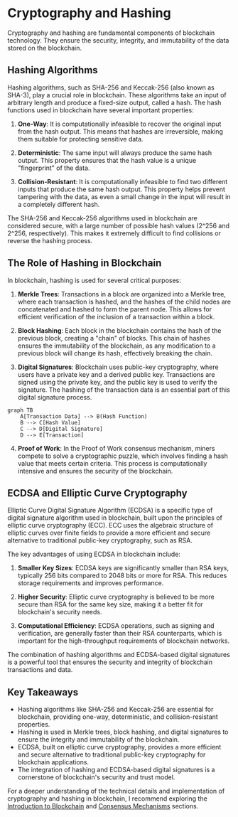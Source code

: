 
# Cryptography and Hashing

Cryptography and hashing are fundamental components of blockchain technology. They ensure the security, integrity, and immutability of the data stored on the blockchain.

## Hashing Algorithms

Hashing algorithms, such as SHA-256 and Keccak-256 (also known as SHA-3), play a crucial role in blockchain. These algorithms take an input of arbitrary length and produce a fixed-size output, called a hash. The hash functions used in blockchain have several important properties:

1. **One-Way**: It is computationally infeasible to recover the original input from the hash output. This means that hashes are irreversible, making them suitable for protecting sensitive data.

2. **Deterministic**: The same input will always produce the same hash output. This property ensures that the hash value is a unique "fingerprint" of the data.

3. **Collision-Resistant**: It is computationally infeasible to find two different inputs that produce the same hash output. This property helps prevent tampering with the data, as even a small change in the input will result in a completely different hash.

<Callout type="info">
The SHA-256 and Keccak-256 algorithms used in blockchain are considered secure, with a large number of possible hash values (2^256 and 2^256, respectively). This makes it extremely difficult to find collisions or reverse the hashing process.
</Callout>

## The Role of Hashing in Blockchain

In blockchain, hashing is used for several critical purposes:

1. **Merkle Trees**: Transactions in a block are organized into a Merkle tree, where each transaction is hashed, and the hashes of the child nodes are concatenated and hashed to form the parent node. This allows for efficient verification of the inclusion of a transaction within a block.

2. **Block Hashing**: Each block in the blockchain contains the hash of the previous block, creating a "chain" of blocks. This chain of hashes ensures the immutability of the blockchain, as any modification to a previous block will change its hash, effectively breaking the chain.

3. **Digital Signatures**: Blockchain uses public-key cryptography, where users have a private key and a derived public key. Transactions are signed using the private key, and the public key is used to verify the signature. The hashing of the transaction data is an essential part of this digital signature process.

```mermaid
graph TB
    A[Transaction Data] --> B(Hash Function)
    B --> C[Hash Value]
    C --> D[Digital Signature]
    D --> E[Transaction]
```

4. **Proof of Work**: In the Proof of Work consensus mechanism, miners compete to solve a cryptographic puzzle, which involves finding a hash value that meets certain criteria. This process is computationally intensive and ensures the security of the blockchain.

## ECDSA and Elliptic Curve Cryptography

Elliptic Curve Digital Signature Algorithm (ECDSA) is a specific type of digital signature algorithm used in blockchain, built upon the principles of elliptic curve cryptography (ECC). ECC uses the algebraic structure of elliptic curves over finite fields to provide a more efficient and secure alternative to traditional public-key cryptography, such as RSA.

The key advantages of using ECDSA in blockchain include:

1. **Smaller Key Sizes**: ECDSA keys are significantly smaller than RSA keys, typically 256 bits compared to 2048 bits or more for RSA. This reduces storage requirements and improves performance.

2. **Higher Security**: Elliptic curve cryptography is believed to be more secure than RSA for the same key size, making it a better fit for blockchain's security needs.

3. **Computational Efficiency**: ECDSA operations, such as signing and verification, are generally faster than their RSA counterparts, which is important for the high-throughput requirements of blockchain networks.

The combination of hashing algorithms and ECDSA-based digital signatures is a powerful tool that ensures the security and integrity of blockchain transactions and data.

## Key Takeaways

- Hashing algorithms like SHA-256 and Keccak-256 are essential for blockchain, providing one-way, deterministic, and collision-resistant properties.
- Hashing is used in Merkle trees, block hashing, and digital signatures to ensure the integrity and immutability of the blockchain.
- ECDSA, built on elliptic curve cryptography, provides a more efficient and secure alternative to traditional public-key cryptography for blockchain applications.
- The integration of hashing and ECDSA-based digital signatures is a cornerstone of blockchain's security and trust model.

For a deeper understanding of the technical details and implementation of cryptography and hashing in blockchain, I recommend exploring the [Introduction to Blockchain](/blockchain-fundamentals/introduction-to-blockchain) and [Consensus Mechanisms](/blockchain-fundamentals/consensus-mechanisms) sections.